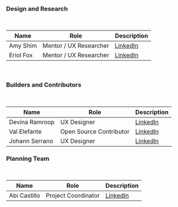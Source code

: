 
### Design and Research

<br />

| Name              | Role                   | Description                                                |
| ------------------| ---------------------- | ---------------------------------------------------------- |
| Amy Shim          | Mentor / UX Researcher | [LinkedIn](https://www.linkedin.com/in/shim-amy/)          |
| Eriol Fox         | Mentor / UX Researcher | [LinkedIn](https://www.linkedin.com/in/eriolfox/)          |

<br />

### Builders and Contributors

<br />

| Name              | Role                     | Description                                                              |
| ------------------| ------------------------ | ------------------------------------------------------------------------ |
| Devina Ramroop    | UX Designer              | [LinkedIn](https://www.linkedin.com)                                     |
| Val Elefante      | Open Source Contributor  | [LinkedIn](https://www.linkedin.com)                                     |
| Johann Serrano    | UX Designer              | [LinkedIn](https://www.linkedin.com)                                     |

### Planning Team

<br />

| Name              | Role                     | Description                                                              |
| ------------------| ------------------------ | ------------------------------------------------------------------------ |
| Abi Castillo      | Project Coordinator      | [LinkedIn](https://www.linkedin.com/in/abigail-castillo-7aa5b7255/)      |


